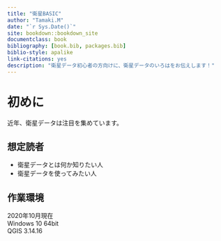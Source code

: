 ```yaml
--- 
title: "衛星BASIC"
author: "Tamaki.M"
date: "`r Sys.Date()`"
site: bookdown::bookdown_site
documentclass: book
bibliography: [book.bib, packages.bib]
biblio-style: apalike
link-citations: yes
description: "衛星データ初心者の方向けに、衛星データのいろはをお伝えします！"
---
```


# 初めに {-}
近年、衛星データは注目を集めています。

## 想定読者

+ 衛星データとは何か知りたい人
+ 衛星データを使ってみたい人

## 作業環境

2020年10月現在  
Windows 10 64bit  
QGIS 3.14.16  



